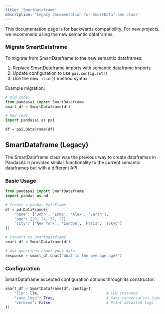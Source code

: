 ```yaml
---
title: 'SmartDataframe'
description: 'Legacy documentation for SmartDataframe class'
---
```


<Note title="Backwards Compatibility">
This documentation page is for backwards compatibility. For new projects, we recommend using the new semantic dataframes.
</Note>

### Migrate SmartDataframe

To migrate from SmartDataframe to the new semantic dataframes:

1. Replace SmartDataframe imports with semantic dataframe imports
2. Update configuration to use `pai.config.set()`
3. Use the new `.chat()` method syntax

Example migration:

```python
# Old code
from pandasai import SmartDataframe
smart_df = SmartDataframe(df)

# New code
import pandasai as pai

df = pai.DataFrame(df)
```


## SmartDataframe (Legacy)

The SmartDataframe class was the previous way to create dataframes in PandasAI. It provided similar functionality to the current semantic dataframes but with a different API.

### Basic Usage

```python
from pandasai import SmartDataframe
import pandas as pd

# Create a pandas DataFrame
df = pd.DataFrame({
    'name': ['John', 'Emma', 'Alex', 'Sarah'],
    'age': [28, 24, 32, 27],
    'city': ['New York', 'London', 'Paris', 'Tokyo']
})

# Convert to SmartDataframe
smart_df = SmartDataframe(df)

# Ask questions about your data
response = smart_df.chat("What is the average age?")
```

### Configuration

SmartDataframe accepted configuration options through its constructor:

```python
smart_df = SmartDataframe(df, config={
    "llm": llm,                              # LLM instance
    "save_logs": True,                       # Save conversation logs
    "verbose": False                         # Print detailed logs
})
```
